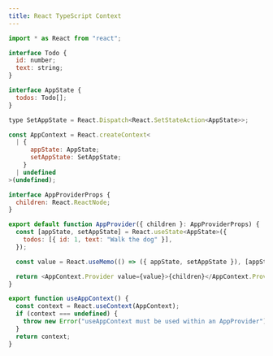 ```yaml
---
title: React TypeScript Context
---
```


```JavaScript
import * as React from "react";

interface Todo {
  id: number;
  text: string;
}

interface AppState {
  todos: Todo[];
}

type SetAppState = React.Dispatch<React.SetStateAction<AppState>>;

const AppContext = React.createContext<
  | {
      appState: AppState;
      setAppState: SetAppState;
    }
  | undefined
>(undefined);

interface AppProviderProps {
  children: React.ReactNode;
}

export default function AppProvider({ children }: AppProviderProps) {
  const [appState, setAppState] = React.useState<AppState>({
    todos: [{ id: 1, text: "Walk the dog" }],
  });

  const value = React.useMemo(() => ({ appState, setAppState }), [appState]);

  return <AppContext.Provider value={value}>{children}</AppContext.Provider>;
}

export function useAppContext() {
  const context = React.useContext(AppContext);
  if (context === undefined) {
    throw new Error("useAppContext must be used within an AppProvider");
  }
  return context;
}
```
